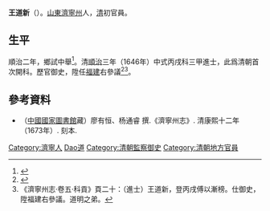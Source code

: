 '''王道新'''（{{bd|？||？}}）。[[山東|山東]][[濟寧州|濟寧州]]人，[[清|清]]初官員。

==生平==
順治二年，鄉試中舉<ref>{{cite book|author1=江庆柏|title=清朝进士题名录 上|date=2007年6月|publisher=北京：中华书局|isbn=978-7-101-05641-9|pages=2-4|accessdate=2017-04-23}}</ref>。清[[順治|順治]]三年（1646年）中式丙戌科三甲進士，此爲清朝首次開科。歷官御史，陞任[[福建|福建]]右參議<ref>{{cite book|editor=刘廷銮，孙家兰|title=山东明清进士通览 清代卷|date=2014年12月|publisher=济南：山东文艺出版社|isbn=7-5329-4771-8|pages=15|accessdate=2017-04-23}}</ref><ref>《濟寧州志·卷五·科貢》頁二十：（進士）王道新，登丙戌傅以漸榜。仕御史，陞福建右參議。道明之弟。</ref>。

==參考資料==
{{reflist}}
*（[[中國國家圖書館|中國國家圖書館]]藏）廖有恒、杨通睿 撰.《濟寧州志》. 清康熙十二年（1673年）. 刻本.

{{順治三年丙戌科殿試金榜}}

{{Authority control}}

{{DEFAULTSORT:Wang王}}
[[Category:濟寧人|Category:濟寧人]]
[[Category:王姓|Dao道]]
[[Category:清朝監察御史|Category:清朝監察御史]]
[[Category:清朝地方官員|Category:清朝地方官員]]